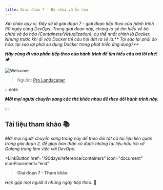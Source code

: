 ```yaml
---
title: Giai đoạn 7 - Bộ chứa và Ảo hóa
---
```



_Xin chào quý vị. Đây sẽ là giai đoạn 7 - giai đoạn tiếp theo của hành trình 90 ngày cùng DevOps. 
Trong giai đoạn này, chúng ta sẽ tìm hiểu về bộ chứa và ảo hóa (Containers/Virtualization), cụ thể
nhất chính là Docker. Nhưng trước khi đi vào Docker thì câu hỏi đặt ra sẽ là:** Tại sao lại phải ảo hóa,
tại sao lại phải sử dụng Docker trong phát triển ứng dụng?**_

**_Hãy cùng đi vào phần tiếp theo của hành trình để tìm hiểu câu trả lời nhé!_** 🏕

![Welcome](../../../../assets/containers/welcome.jpg)

> Nguồn: [Pro Landscaper](https://www.prolandscapermagazine.com/how-to-prepare-for-a-new-starter/)

:::note

**_Mời mọi người chuyển sang các thẻ khác nhau để theo dõi hành trình này._**

:::

<Tabs>
    <TabItem label="D36">
        <Day36/>
    </TabItem>
</Tabs>

## Tài liệu tham khảo 📚

_Mời mọi người chuyển sang trang này để theo dõi tất cả tài liệu liên quan trong giai đoạn 2, 
để giúp bản thân có được những tài liệu hữu ích về Golang trong làm việc với DevOps._

<LinkButton 
    href="/90days/reference/containers"
    icon="document"
    iconPlacement="end"
><b>Giai đoạn 7 - Tham khảo</b></LinkButton>

_Hẹn gặp mọi người ở những ngày tiếp theo._ 🚀